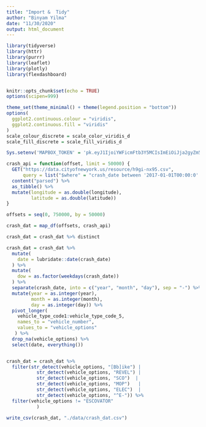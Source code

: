 ```yaml
---
title: "Import &  Tidy"
author: "Binyam Yilma"
date: "11/30/2020"
output: html_document
---
```




```r
library(tidyverse)
library(httr)
library(purrr)
library(leaflet)
library(plotly)
library(flexdashboard)


knitr::opts_chunk$set(echo = TRUE)
options(scipen=999)

theme_set(theme_minimal() + theme(legend.position = "bottom"))
options(
  ggplot2.continuous.colour = "viridis",
  ggplot2.continuous.fill = "viridis"
)
scale_colour_discrete = scale_color_viridis_d
scale_fill_discrete = scale_fill_viridis_d

Sys.setenv('MAPBOX_TOKEN' = 'pk.eyJ1IjoiYWFicmFtb3Y5MCIsImEiOiJja2gyZm5obzQwNWIxMnFxc3phcWh1MWtwIn0.amAvJHtFkTl9XWJ68fh96Q')
```



```r
crash_api = function(offset, limit = 50000) {
  GET("https://data.cityofnewyork.us/resource/h9gi-nx95.csv", 
      query = list("$where" = "crash_date between '2017-01-01T00:00:0' and '2020-10-31T12:00:00'", "$limit" = limit, "$offset" = offset)) %>% 
  content("parsed") %>%
  as_tibble() %>% 
  mutate(longitude = as.double(longitude),
         latitude = as.double(latitude))
}

offsets = seq(0, 750000, by = 50000)

crash_dat = map_df(offsets, crash_api)

crash_dat = crash_dat %>% distinct
```



```r
crash_dat = crash_dat %>%
  mutate(
    date = lubridate::date(crash_date)
  ) %>%
  mutate(
    dow = as.factor(weekdays(crash_date))
  ) %>%
  separate(crash_date, into = c("year", "month", "day"), sep = "-") %>%
  mutate(year = as.integer(year),
         month = as.integer(month),
         day = as.integer(day)) %>%
  pivot_longer(
    vehicle_type_code1:vehicle_type_code_5,
    names_to = "vehicle_number",
    values_to = "vehicle_options"
   ) %>%
  drop_na(vehicle_options) %>%
  select(date, everything())


crash_dat = crash_dat %>% 
  filter(str_detect(vehicle_options, "[Bb]ike") |
           str_detect(vehicle_options, "REVEL") |
           str_detect(vehicle_options, "SCO")  |
           str_detect(vehicle_options, "MOP")   |
           str_detect(vehicle_options, "ELEC")  |
           str_detect(vehicle_options, "^E-")) %>% 
  filter(vehicle_options != "ESCOVATOR"
           ) 
           
write_csv(crash_dat, "./data/crash_dat.csv")
```
